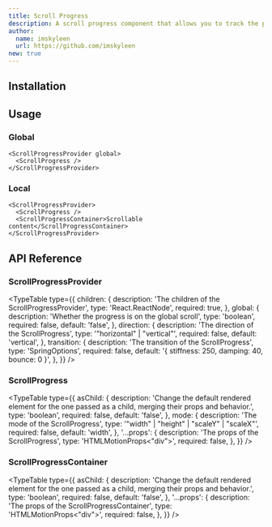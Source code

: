 ```yaml
---
title: Scroll Progress
description: A scroll progress component that allows you to track the progress of a scrollable element.
author:
  name: imskyleen
  url: https://github.com/imskyleen
new: true
---
```


<ComponentPreview name="demo-primitives-animate-scroll-progress" />

## Installation

<ComponentInstallation name="primitives-animate-scroll-progress" />

## Usage

### Global

```tsx
<ScrollProgressProvider global>
  <ScrollProgress />
</ScrollProgressProvider>
```

### Local

```tsx
<ScrollProgressProvider>
  <ScrollProgress />
  <ScrollProgressContainer>Scrollable content</ScrollProgressContainer>
</ScrollProgressProvider>
```

## API Reference

### ScrollProgressProvider

<TypeTable
  type={{
    children: {
      description: 'The children of the ScrollProgressProvider',
      type: 'React.ReactNode',
      required: true,
    },
    global: {
      description: 'Whether the progress is on the global scroll',
      type: 'boolean',
      required: false,
      default: 'false',
    },
    direction: {
      description: 'The direction of the ScrollProgress',
      type: '"horizontal" | "vertical"',
      required: false,
      default: 'vertical',
    },
    transition: {
      description: 'The transition of the ScrollProgress',
      type: 'SpringOptions',
      required: false,
      default: '{ stiffness: 250, damping: 40, bounce: 0 }',
    },
  }}
/>

### ScrollProgress

<TypeTable
  type={{
    asChild: {
      description:
        'Change the default rendered element for the one passed as a child, merging their props and behavior.',
      type: 'boolean',
      required: false,
      default: 'false',
    },
    mode: {
      description: 'The mode of the ScrollProgress',
      type: '"width" | "height" | "scaleY" | "scaleX"',
      required: false,
      default: 'width',
    },
    '...props': {
      description: 'The props of the ScrollProgress',
      type: 'HTMLMotionProps<"div">',
      required: false,
    },
  }}
/>

### ScrollProgressContainer

<TypeTable
  type={{
    asChild: {
      description:
        'Change the default rendered element for the one passed as a child, merging their props and behavior.',
      type: 'boolean',
      required: false,
      default: 'false',
    },
    '...props': {
      description: 'The props of the ScrollProgressContainer',
      type: 'HTMLMotionProps<"div">',
      required: false,
    },
  }}
/>
